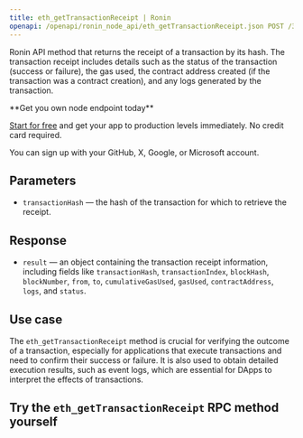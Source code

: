 ---
title: eth_getTransactionReceipt | Ronin
openapi: /openapi/ronin_node_api/eth_getTransactionReceipt.json POST /3997273fc956a67dc6982384500e669e
---

Ronin API method that returns the receipt of a transaction by its hash. The transaction receipt includes details such as the status of the transaction (success or failure), the gas used, the contract address created (if the transaction was a contract creation), and any logs generated by the transaction.

<Check>
**Get you own node endpoint today**

[Start for free](https://console.chainstack.com/) and get your app to production levels immediately. No credit card required.

You can sign up with your GitHub, X, Google, or Microsoft account.
</Check>


## Parameters

* `transactionHash` — the hash of the transaction for which to retrieve the receipt.

## Response

* `result` — an object containing the transaction receipt information, including fields like `transactionHash`, `transactionIndex`, `blockHash`, `blockNumber`, `from`, `to`, `cumulativeGasUsed`, `gasUsed`, `contractAddress`, `logs`, and `status`.

## Use case

The `eth_getTransactionReceipt` method is crucial for verifying the outcome of a transaction, especially for applications that execute transactions and need to confirm their success or failure. It is also used to obtain detailed execution results, such as event logs, which are essential for DApps to interpret the effects of transactions.

## Try the `eth_getTransactionReceipt` RPC method yourself